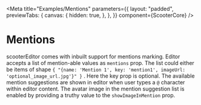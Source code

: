 
<Meta
  title="Examples/Mentions"
  parameters={{
    layout: "padded",
    previewTabs: {
      canvas: {
        hidden: true,
      },
    },
  }}
  component={ScooterCore}
/>

# Mentions

scooterEditor comes with inbuilt support for mentions marking. Editor accepts a
list of mention-able values as `mentions` prop. The list could either be items
of shape
`{ "{name: 'Mention 1', key: 'mention1', imageUrl: 'optional_image_url.jpg'}" }`
. Here the key prop is optional. The available mention suggestions are shown in
editor when user types a `@` character within editor content. The avatar image
in the mention suggestion list is enabled by providing a truthy value to the
`showImageInMention` prop.

<Canvas>
  <Story name="Mentions">
    <ScooterCore
      mentions={[
        {
          name: "Oliver Smith",
          key: "oliver-smith",
          imageUrl: "https://i.pravatar.cc/300",
        },
        {
          name: "Eve Smith",
          key: "eve-smith",
          imageUrl: "https://i.pravatar.cc/300",
        },
      ]}
      showImageInMention
    />
  </Story>
</Canvas>
